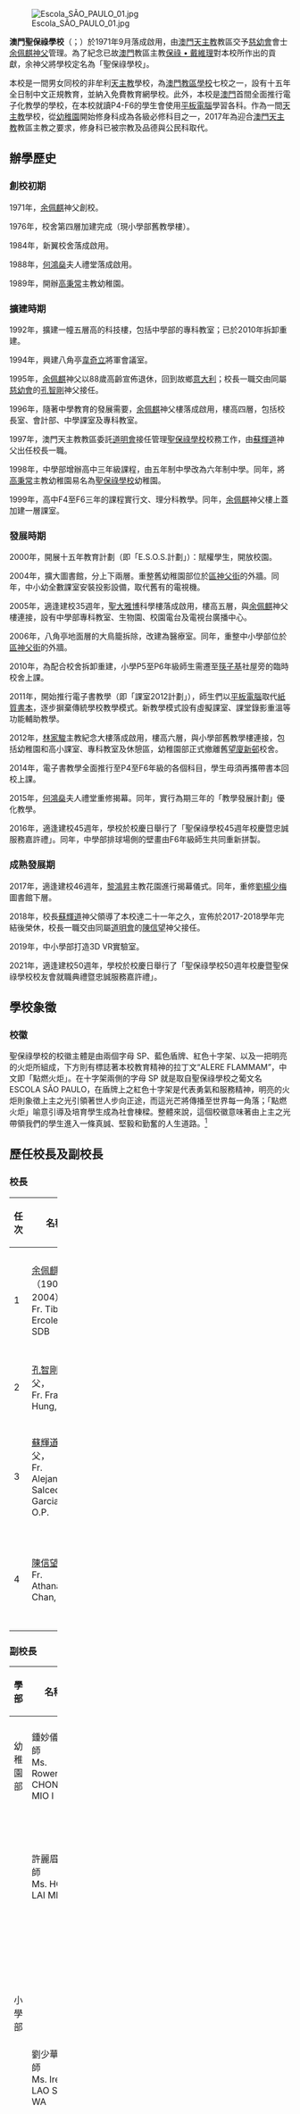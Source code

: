 {{Multiple issues|
{{Non-free|time=2022-01-31T18:02:56+00:00}}
{{Prose|time=2022-01-31T18:02:56+00:00}}
{{Primarysources|time=2022-01-31T18:02:56+00:00}}
}}
{{Infobox school
| name = 澳門聖保祿學校<br />Escola São Paulo（葡文）<br />Saint Paul School Macau（英文）
| image = SP School.png
| motto = [[拉丁文|拉丁文]]：''ALERE FLAMMAM''<br>[[中文|中文]]：點燃火炬
| established = 1971年
| type = 免費教育網之[[天主教|天主教]]私立學校<br>教學語言：[[中文|中文]]
| religion = [[羅馬天主教|羅馬天主教]]
| affiliation = [[道明會|道明會]]
| Supervisor = [[李斌生|李斌生]]主教
| principal = [[陳信望|陳信望]]神父
| faculty = 224人（2021/2022學年）
| enrollment = 2947人（2021/2022學年）
| address = {{MAC}}[[黑沙灣斜路|黑沙灣斜路]]12-14號
| telephone = {{tel|853|28519364}}
| fax = {{tel|853|28521260}}
| website = {{url|http://www.esp.edu.mo/}}
}}

[[File:Escola_SÃO_PAULO_01.jpg|thumb]]

'''澳門聖保祿學校'''（{{lang-pt|'''Escola São Paulo'''}}；{{lang-en|'''Saint Paul School Macau'''}}）於1971年9月落成啟用，由[[澳門|澳門]][[天主教|天主教]]教區交予[[慈幼會|慈幼會]]會士[[余佩麒|余佩麒]][[神父|神父]]管理。為了紀念已故[[澳門|澳門]]教區主教[[保祿_•_戴維理|保祿 • 戴維理]]對本校所作出的貢獻，余神父將學校定名為「聖保祿學校」。

本校是一間男女同校的非牟利[[天主教|天主教]]學校，為[[澳門教區學校|澳門教區學校]]七校之一，設有十五年全日制中文正規教育，並納入免費教育網學校。此外，本校是[[澳門|澳門]]首間全面推行電子化教學的學校，在本校就讀P4-F6的學生會使用[[平板電腦|平板電腦]]學習各科。作為一間[[天主教|天主教]]學校，從[[幼稚園|幼稚園]]開始修身科成為各級必修科目之一，2017年為迎合[[澳門|澳門]][[天主教|天主教]]教區主教之要求，修身科已被宗教及品德與公民科取代。

==辦學歷史==
===創校初期===
1971年，[[余佩麒|余佩麒]]神父創校。

1976年，校舍第四層加建完成（現小學部舊教學樓）。

1984年，新翼校舍落成啟用。

1988年，[[何鴻燊|何鴻燊]]夫人禮堂落成啟用。

1989年，開辦[[高秉常|高秉常]]主教幼稚園。

===擴建時期===
1992年，擴建一幢五層高的科技樓，包括中學部的專科教室；已於2010年拆卸重建。

1994年，興建八角亭[[韋奇立|韋奇立]]將軍會議室。

1995年，[[余佩麒|余佩麒]]神父以88歲高齡宣佈退休，回到故鄉[[意大利|意大利]]；校長一職交由同屬[[慈幼會|慈幼會]]的[[孔智剛|孔智剛]]神父接任。

1996年，隨著中學教育的發展需要，[[余佩麒|余佩麒]]神父樓落成啟用，樓高四層，包括校長室、會計部、中學課室及專科教室。

1997年，澳門天主教教區委託[[道明會|道明會]]接任管理[[聖保祿學校|聖保祿學校]]校務工作，由[[蘇輝道|蘇輝道]]神父出任校長一職。

1998年，中學部增辦高中三年級課程，由五年制中學改為六年制中學。同年，將[[高秉常|高秉常]]主教幼稚園易名為[[聖保祿學校|聖保祿學校]]幼稚園。

1999年，高中F4至F6三年的課程實行文、理分科教學。同年，[[余佩麒|余佩麒]]神父樓上蓋加建一層課室。

===發展時期===
2000年，開展十五年教育計劃（即「E.S.O.S.計劃」）：賦權學生，開放校園。

2004年，擴大圖書館，分上下兩層。重整舊幼稚園部位於[[區神父街|區神父街]]的外牆。同年，中小幼全數課室安裝投影設備，取代舊有的電視機。

2005年，適逢建校35週年，[[聖大雅博|聖大雅博]]科學樓落成啟用，樓高五層，與[[余佩麒|余佩麒]]神父樓連接，設有中學部專科教室、生物園、校園電台及電視台廣播中心。

2006年，八角亭地面層的大鳥籠拆除，改建為醫療室。同年，重整中小學部位於[[區神父街|區神父街]]的外牆。

2010年，為配合校舍拆卸重建，小學P5至P6年級師生需遷至[[筷子基|筷子基]]社屋旁的臨時校舍上課。

2011年，開始推行電子書教學（即「課室2012計劃」），師生們以[[平板電腦|平板電腦]]取代[[紙質書本|紙質書本]]，逐步摒棄傳統學校教學模式。新教學模式設有虛擬課室、課堂錄影重溫等功能輔助教學。

2012年，[[林家駿|林家駿]]主教紀念大樓落成啟用，樓高六層，與小學部舊教學樓連接，包括幼稚園和高小課室、專科教室及休憩區，幼稚園部正式撤離舊[[望廈新邨|望廈新邨]]校舍。

2014年，電子書教學全面推行至P4至F6年級的各個科目，學生毋須再攜帶書本回校上課。

2015年，[[何鴻燊|何鴻燊]]夫人禮堂重修揭幕。同年，實行為期三年的「教學發展計劃」優化教學。

2016年，適逢建校45週年，學校於校慶日舉行了「聖保祿學校45週年校慶暨忠誠服務嘉許禮」。同年，中學部排球場側的壁畫由F6年級師生共同重新拼製。

===成熟發展期===
2017年，適逢建校46週年，[[黎鴻昇|黎鴻昇]]主教花園進行揭幕儀式。同年，重修[[劉楊少梅|劉楊少梅]]圖書館下層。

2018年，校長[[蘇輝道|蘇輝道]]神父領導了本校達二十一年之久，宣佈於2017-2018學年完結後榮休，校長一職交由同屬[[道明會|道明會]]的[[陳信望|陳信望]]神父接任。

2019年，中小學部打造3D VR實驗室。

2021年，適逢建校50週年，學校於校慶日舉行了「聖保祿學校50週年校慶暨聖保祿學校校友會就職典禮暨忠誠服務嘉許禮」。

==學校象徵==
===校徽===
聖保祿學校的校徽主體是由兩個字母 SP、藍色盾牌、紅色十字架、以及一把明亮的火炬所組成，下方則有標誌著本校教育精神的拉丁文“ALERE FLAMMAM”，中文即「點燃火炬」。在十字架兩側的字母 SP 就是取自聖保祿學校之葡文名 ESCOLA SÃO PAULO，在盾牌上之紅色十字架是代表勇氣和服務精神，明亮的火炬則象徵上主之光引領著世人步向正途，而這光芒將傳播至世界每一角落；「點燃火炬」喻意引導及培育學生成為社會棟樑。整體來說，這個校徽意味著由上主之光帶領我們的學生進入一條真誠、堅毅和勤奮的人生道路。<ref>{{cite web |title=校徽 |url=https://www.esp.edu.mo/Pages/Badge.aspx |website=澳門聖保祿學校 Saint Paul School, Macau |accessdate=2020-03-01 |archive-date=2019-12-20 |archive-url=https://web.archive.org/web/20191220122510/https://www.esp.edu.mo/Pages/Badge.aspx |dead-url=no }}</ref>

==歷任校長及副校長==
===校長===
{| width=100% class="wikitable"
|-
! width=8% | 任次
! width=22% | 名稱
! width=15% | 任期
! width=55% | 備註
|-
|-
|1||[[余佩麒|余佩麒]]神父（1907-2004）<br>Fr. Tiberi Ercole, SDB|| 1971-1995年 || 創校人，首任校長<br>2004/04/04下午九時半安逝羅馬，享年97歲。
|-
|2||[[孔智剛|孔智剛]]神父，{{OME}}<br>Fr. Francis Hung, SDB|| 1995-1997年 || 第二任校長，同時為首任華人校長
|-
|3||[[蘇輝道|蘇輝道]]神父，{{OME}}<br>Fr. Alejandro Salcedo Garcia, O.P.|| 1997-2018年 || 第三任校長，學校由[[道明會|道明會]]接管<br>2018年榮休
|-
|4||[[陳信望|陳信望]]神父<br>Fr. Athanasius Chan, O.P.|| 2018年-現今 || 第四任校長<br>前任校牧，曾兼教F6級修身科（現易名為宗教科）
|}

===副校長===
{| width=100% class="wikitable"
|-
! width=8% | 學部
! width=22% | 名稱
! width=15% | 任期
! width=55% | 備註
|-
|-
| 幼稚園部 || 鍾妙儀老師<br>Ms. Rowena, CHONG MIO I || 1976年-現今 || 在校服務達45年
|-
|rowspan=2| 小學部 || 許麗眉老師<br> Ms. HOI LAI MEI || 1979-2016年 || 第一任小學副校長<br>在校服務達37年
|-
| 劉少華老師<br>Ms. Irene, LAO SIO WA || 2016年-現今 || 前訓導主任，同時兼教小學修身科（現易名為宗教科）<br>2016年晉升為小學部副校長
|-
| 中學部 || 彭碧欣老師<br>Ms. Sapiencia, PANG PEK IAN || 1995年-現今 ||
|}

==管理架構==
{| width=45% class="wikitable"
|-
! width=20% | 職位
! width=25% | 姓名
|-
|校監 Supervisor
|李斌生主教<br>Bishop Stephen Lee Bun-sang
|-
|校長 Principal
|陳信望神父<br>Fr. Athanasius Chan
|-
|中學部副校長<br>Vice principal of Secondary School
|彭碧欣老師<br>Ms. Sapiencia, PANG PEK IAN
|-
|小學部副校長<br>Vice principal of Primary School
|劉少華老師<br>Ms. Irene, LAO SIO WA
|-
|幼稚園部副校長<br>Vice principal of Kindergarten
|鍾妙儀老師<br>Ms. Rowena, CHONG MIO I
|-
|總務主任 Chief Treasurer
|安敬道神父<br>Fr. José Angel Lopez Legido
|-
|綜合成長服務主任<br>Director of Pastoral Care
|羅樂仁神父<br>Fr. Lawrence The Reh
|-
|行政主任<br>Director of Administration department
|戴麗勤老師<br>Ms. Sue, TAI LAI KAN
|-
|課程主任<br>Director of Curriculum department
|黎柏祥老師<br>Mr. Philip, LAI PAK CHEONG
|-
|學生事務主任<br>Director of Student Affairs
|林秀蘭老師<br>Ms. Joyce, LAM, SAO LAN
|-
|校長助理 Assistant to Principal
|朱聰穎老師<br>Mr. ZHU CONG YING
|}

==課程及班級設置==
<big>'''本校各年級皆以宗教、國文、英文、數學四科為主科，其餘科目均為輔科。'''</big>


<big>'''幼稚園部'''</big>

*幼稚園部的課程設有宗教、中文、英文、識數、常識、普通話、電腦、音樂、美勞及體能十個科目。課程目標為培養幼兒在思維、情感及社交方面的能力，同時亦著重他們從生活中尋找知識點，使幼兒在生活中積累知識和提高各種能力。本校幼稚園部採用主題教學來統整幼兒各項的學習領域。

*本校幼稚園部K1至K3每級設有六班，合共十八班。


<big>'''小學部'''</big>

*小學部的課程設有宗教、國文、英文、數學、常識、普通話、電腦、音樂、視覺藝術及體育十個科目。課程設計重點幫助學生獲得全面、均衡、多元的學習經驗，以促進其全人發展。本校重視小學課程內容的整合性及科目間的相互聯繫，及與幼兒教育階段和初中教育階段課程的銜接。

*本校小學部P1至P6每級設有六班，合共三十六班。


<big>'''中學部'''</big>

*中學部的課程設有宗教、國文、英文、數學、生物、物理、化學、歷史、地理、會計、自然科學、普通話、電腦、音樂、視覺藝術、體育及品德與公民十七個科目。課程設置著重提升學生在判斷及解決難題的能力，鼓勵他們衝破自己的極限，建立自信心及正確的價值觀。不僅有助學生適應海內外的大學，同時亦鞭策學生追求更卓越的成就。

*本校中學部F1至F6每級設有六班，合共三十六班。

==學年主題==
*2005/2006「自我探索，邁向成功」
*2006/2007「人間有情」
*2009/2010「功到自然成」
*2010/2011「超越夢想，力所能及」
*2011/2012「傳承過去，開創未來」
*2012/2013「為學有伴，相得益彰」
*2013/2014「今天學習，明天成就」
*2015/2016「改變促發展，創新鑄輝煌」
*2016/2017「超越自我，邁步向前」
*2020/2021「開放自己，作出放變」
*2021/2022「愛主愛人，服務他人」

==校舍及其設施==
<big>'''校舍共有七座，其中包括四座主教學樓。'''</big>


<big>'''舊教學樓'''</big>
{{columns-list|2|
* 小學部教務處及副校長室
* 課程部及課程主任室
* 小學部科組長室
* 小學部教員室
* 校隊統籌處
* 學生會辦事處
* 職工休息室
* 低小課室
* 音樂室
* 電腦室
* 視覺藝術室
* 陶藝室
* 多功能室
* 資源教室
* 印務室
* 401會議室
* 五樓平台休憩區
* 學生及教員洗手間
}}


<big>'''林家駿主教紀念大樓'''</big>
{{columns-list|2|
* 學校正門及接待處
* 學校博物館
* Fra Angelico 展藝廊
* 幼稚園部教務處及副校長室
* 幼稚園部教員室
* 小學部教學科技部
* 幼稚園課室及高小課室
* 美勞室
* 唱遊室
* 音樂室
* 電腦室
* 遊戲互動室
* 自然科學室
* 小賣部
* 聖堂
* 飯堂
* 傳達室
* 教職員停車場
* 幼稚園操場及戶外休憩區
* 黎鴻昇主教花園
* 有蓋操場及露天操場
* 學生及教員洗手間
}}


<big>'''余佩麒神父樓'''</big>
{{columns-list|2|
* 校長室及總教務處
* 總務長室及會計部
* 中學部教員室
* 中學部教學科技部
* 職工休息室
* 中學課室
* 小賣部
* 傳達室
* 有蓋操場及露天操場
* 排球場
* 學生及教員洗手間
}}


<big>'''聖大雅博科學樓'''</big>
{{columns-list|2|
* 中學部教務處及副校長室
* 中學部科組長室
* 升學輔導室
* 中學課室
* 美勞室
* 音樂室
* 電腦室
* 物理室
* 生化實驗室
* 校園電視台製作室
* 會客室
* 儲物室
* 生物園
* 學生洗手間
}}


<big>'''八角亭'''</big>
* 地面層醫療室
* 一樓學生事務主任、駐校社工辦公室
* 三樓韋奇立將軍會議室


<big>'''劉楊少梅圖書館'''</big>
* 地面層館外設有升旗台
* 地面層為小幼圖書館
* 上層為中學部圖書館
* 洗手間


<big>'''何鴻燊夫人禮堂'''</big>
* 地面層及閣樓為禮堂
* 地下層健身室
* 頂樓管樂室
* 頂樓幼稚園電腦室
* 洗手間

==學校活動及慶典==
[[聖保祿學校|聖保祿學校]]是一所傳統的[[天主教|天主教]]教育機構，學校於每學年都會舉行一些慶典及其他教學活動，重點活動如下：
*校內彌撒（如開學、追思、感恩祭等）
*聖誕聯歡
*校慶
*才藝表演
*校運會（運動競技日）
*慈善園遊會
*聖道明日暨頒獎禮

為配合特區政府及教青局相關防疫指引，部分大型活動會取消或以其他方式進行。

==體育==
學校注重培養及激發學生對運動的興趣，促進學生全面發展。2019年，[[聖保祿學校|聖保祿學校]]包攬澳門學界手球A組男女金牌，創造校隊團體球項首冠歷史。2022年，捧起校隊史上首座學界曲棍球冠軍；同年，手球隊奪得學界女子A組手球比賽冠軍。成功衛冕，取得三連冠。

==校友==

<big>'''演藝界'''</big>
*[[李家富|李家富]]：[[加士音樂|加士音樂]]創作總監。
*[[蘇耀光|蘇耀光]]：[[澳門|澳門]]歌手和音樂製作人、[[澳門演藝人協會|澳門演藝人協會]]理事長、[[澳門音樂產業協會|澳門音樂產業協會]]會長。
*[[陳慧敏|陳慧敏]]：[[澳門|澳門]]歌手，[[澳門演藝人協會|澳門演藝人協會]]副會長。
*[[陳美芝|陳美芝]]：[[澳門|澳門]]歌手。
*[[沙貝兒|沙貝兒]]：[[澳門|澳門]][[歡樂馬介休|歡樂馬介休]]成員。

<big>'''教育界'''</big>
*[[戴麗勤|戴麗勤]]：現任[[聖保祿學校|聖保祿學校]]行政主任，任教中學[[英文|英文]]科。
*[[劉少華|劉少華]]：現任[[聖保祿學校|聖保祿學校]]小學部副校長。
*[[黃宇棋|黃宇棋]]：[[澳門大學|澳門大學]]教育學院高級講師，曾任教[[聖保祿學校|聖保祿學校]]中學[[体育教育|體育]]科。

<big>'''傳媒界'''</big>
*[[高比樂|高比樂]]：[[澳廣視|澳廣視]]新聞記者。

<big>'''其他界別'''</big>
*[[歐陽湘|歐陽湘]]：[[澳門檢察院|澳門檢察院]]檢察官，[[澳門廉政公署|澳門廉政公署]]助理專員。
*[[周永豪|周永豪]]：[[澳門中華新青年協會|澳門中華新青年協會]]會長，[[澳門特別行政區行政會|澳門特別行政區行政會]]第五屆委員。

==參考來源==
{{reflist}}

{{天主教澳門教區學校}}
{{澳門學校}}

[[Category:澳門學校|Category:澳門學校]]
[[Category:1971年創建的教育機構|Category:1971年創建的教育機構]]